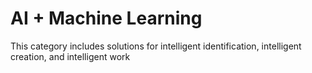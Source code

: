 

# AI + Machine Learning

This category includes solutions for intelligent identification, intelligent creation, and intelligent work

<DocCardList items={useCurrentSidebarCategory().items}/>

